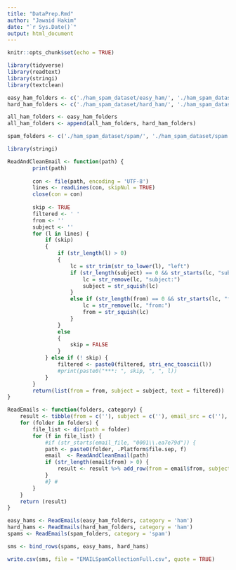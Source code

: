 ```yaml
---
title: "DataPrep.Rmd"
author: "Jawaid Hakim"
date: "`r Sys.Date()`"
output: html_document
---
```


```r
knitr::opts_chunk$set(echo = TRUE)
```

```r
library(tidyverse)
library(readtext)
library(stringi)
library(textclean)
```

```r
easy_ham_folders <- c('./ham_spam_dataset/easy_ham/', './ham_spam_dataset/easy_ham 2/', './ham_spam_dataset/easy_ham_2/')
hard_ham_folders <- c('./ham_spam_dataset/hard_ham/', './ham_spam_dataset/hard_ham 2/')

all_ham_folders <- easy_ham_folders
all_ham_folders <- append(all_ham_folders, hard_ham_folders)

spam_folders <- c('./ham_spam_dataset/spam/', './ham_spam_dataset/spam 2/', './ham_spam_dataset/spam_2/', './ham_spam_dataset/spam_2 2')

```

```r
library(stringi)

ReadAndCleanEmail <- function(path) {
        print(path)
        
        con <- file(path, encoding = 'UTF-8')
        lines <- readLines(con, skipNul = TRUE)
        close(con = con)
        
        skip <- TRUE
        filtered <- ' '
        from <- ''
        subject <- ''
        for (l in lines) {
            if (skip)
            {
                if (str_length(l) > 0)
                {
                    lc = str_trim(str_to_lower(l), "left")
                    if (str_length(subject) == 0 && str_starts(lc, "subject:")) {
                        lc = str_remove(lc, "subject:")
                        subject = str_squish(lc)
                    }
                    else if (str_length(from) == 0 && str_starts(lc, "from:")) {
                        lc = str_remove(lc, "from:")
                        from = str_squish(lc)
                    }
                }
                else
                {
                    skip = FALSE
                }
            } else if (! skip) {
                filtered <- paste0(filtered, stri_enc_toascii(l))
                #print(paste0("***: ", skip, ", ", l))
            }
        }
        return(list(from = from, subject = subject, text = filtered))
}

ReadEmails <- function(folders, category) {
    result <- tibble(from = c(''), subject = c(''), email_src = c(''), category = (''), text = c(''))
    for (folder in folders) {
        file_list <- dir(path = folder)
        for (f in file_list) {
            #if (str_starts(email_file, "0001\\.ea7e79d")) {
            path <- paste0(folder, .Platform$file.sep, f)
            email  <- ReadAndCleanEmail(path)
            if (str_length(email$from) > 0) {
                result <- result %>% add_row(from = email$from, subject = email$subject, email_src = path, category = category, text = email$text)
            }
            #} #
        }
    }
    return (result)
}
```


```r
easy_hams <- ReadEmails(easy_ham_folders, category = 'ham')
hard_hams <- ReadEmails(hard_ham_folders, category = 'ham')
spams <- ReadEmails(spam_folders, category = 'spam')
```

```r
sms <- bind_rows(spams, easy_hams, hard_hams)
```

```r
write.csv(sms, file = "EMAILSpamCollectionFull.csv", quote = TRUE)
```

